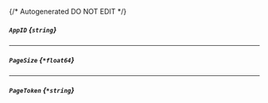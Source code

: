 {/* Autogenerated DO NOT EDIT  */}
##### `AppID` *{`string`}*

---
##### `PageSize` *{`*float64`}*

---
##### `PageToken` *{`*string`}*


